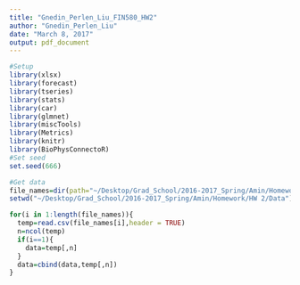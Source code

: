 ```yaml
---
title: "Gnedin_Perlen_Liu_FIN580_HW2"
author: "Gnedin_Perlen_Liu"
date: "March 8, 2017"
output: pdf_document
---
```


```r
#Setup 
library(xlsx)
library(forecast)
library(tseries)
library(stats)
library(car)
library(glmnet)
library(miscTools)
library(Metrics)
library(knitr)
library(BioPhysConnectoR)
#Set seed
set.seed(666)

```

```r
#Get data
file_names=dir(path="~/Desktop/Grad_School/2016-2017_Spring/Amin/Homework/HW 2/Data")
setwd("~/Desktop/Grad_School/2016-2017_Spring/Amin/Homework/HW 2/Data")

for(i in 1:length(file_names)){
  temp=read.csv(file_names[i],header = TRUE)
  n=ncol(temp)
  if(i==1){
    data=temp[,n]
  }
  data=cbind(data,temp[,n])
}
```